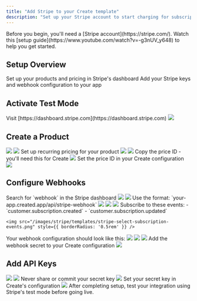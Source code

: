 ```yaml
---
title: "Add Stripe to your Create template"
description: "Set up your Stripe account to start charging for subscriptions in your app."
---
```


<Note>
  Before you begin, you'll need a [Stripe account](https://stripe.com/). Watch this [setup guide](https://www.youtube.com/watch?v=-g3nUV_y648) to help you get started.
</Note>

## Setup Overview

<CardGroup cols={2}>
  <Card title="Configure Stripe" icon="gear">
    Set up your products and pricing in Stripe's dashboard
  </Card>
  <Card title="Connect to Create" icon="plug">
    Add your Stripe keys and webhook configuration to your app
  </Card>
</CardGroup>

## Activate Test Mode

<Steps>
  <Step title="Open Stripe Dashboard">
    Visit [https://dashboard.stripe.com](https://dashboard.stripe.com)
  </Step>
  <Step title="Enable Test Mode">
    <img src="/images/stripe/templates/stripe-activate-test-mode.png" style={{ borderRadius: '0.5rem' }} />
  </Step>
</Steps>

## Create a Product

<Steps>
  <Step title="Open Product Catalog">
    <img src="/images/stripe/templates/stripe-open-product-catalog.png" style={{ borderRadius: '0.5rem' }} />
  </Step>
  
  <Step title="Create Product">
    <img src="/images/stripe/templates/stripe-create-new-product.png" style={{ borderRadius: '0.5rem' }} />
  </Step>
  
  <Step title="Configure Pricing">
    Set up recurring pricing for your product
    <img src="/images/stripe/templates/stripe-set-recurring-pricing.png" style={{ borderRadius: '0.5rem' }} />
  </Step>
  
  <Step title="Set Price">
    <img src="/images/stripe/templates/stripe-select-price.png" style={{ borderRadius: '0.5rem' }} />
  </Step>
  
  <Step title="Get Price ID">
    Copy the price ID - you'll need this for Create
    <img src="/images/stripe/templates/stripe-copy-price-id.png" style={{ borderRadius: '0.5rem' }} />
  </Step>
  
  <Step title="Add to Create">
    Set the price ID in your Create configuration
    <img src="/images/stripe/templates/stripe-set-price-id-create.png" style={{ borderRadius: '0.5rem' }} />
  </Step>
</Steps>

## Configure Webhooks

<Steps>
  <Step title="Find Webhooks">
    Search for `webhook` in the Stripe dashboard
    <img src="/images/stripe/templates/stripe-find-webhook-menu.png" style={{ borderRadius: '0.5rem' }} />
  </Step>
  
  <Step title="Create Endpoint">
    <img src="/images/stripe/templates/stripe-create-webhook.png" style={{ borderRadius: '0.5rem' }} />
  </Step>
  
  <Step title="Set Endpoint URL">
    <Info>Use the format: `your-app.created.app/api/stripe-webhook`</Info>
    <img src="/images/stripe/templates/stripe-set-webhook-url.png" style={{ borderRadius: '0.5rem' }} />
  </Step>
  
  <Step title="Get Project ID">
    <img src="/images/stripe/templates/stripe-get-project-id.png" style={{ borderRadius: '0.5rem' }} />
  </Step>
  
  <Step title="Configure Events">
    <img src="/images/stripe/templates/stripe-webhook-events-menu.png" style={{ borderRadius: '0.5rem' }} />
  </Step>
  
  <Step title="Select Events">
    Subscribe to these events:
    - `customer.subscription.created`
    - `customer.subscription.updated`
    
    <img src="/images/stripe/templates/stripe-select-subscription-events.png" style={{ borderRadius: '0.5rem' }} />
  </Step>
  
  <Step title="Verify Configuration">
    Your webhook configuration should look like this:
    <img src="/images/stripe/templates/stripe-webhook-final-form.png" style={{ borderRadius: '0.5rem' }} />
  </Step>
  
  <Step title="Get Webhook Secret">
    <img src="/images/stripe/templates/stripe-reveal-webhook-secret.png" style={{ borderRadius: '0.5rem' }} />
    <img src="/images/stripe/templates/stripe-copy-webhook-secret.png" style={{ borderRadius: '0.5rem' }} />
  </Step>
  
  <Step title="Configure Create">
    Add the webhook secret to your Create configuration
    <img src="/images/stripe/templates/stripe-set-webhook-secret-create.png" style={{ borderRadius: '0.5rem' }} />
  </Step>
</Steps>

## Add API Keys

<Steps>
  <Step title="Locate API Keys">
    <img src="/images/stripe/templates/stripe-find-api-keys.png" style={{ borderRadius: '0.5rem' }} />
  </Step>
  
  <Step title="Get Secret Key">
    <img src="/images/stripe/templates/stripe-reveal-api-key.png" style={{ borderRadius: '0.5rem' }} />
  </Step>
  
  <Step title="Copy Key">
    <Warning>Never share or commit your secret key</Warning>
    <img src="/images/stripe/templates/stripe-copy-api-key.png" style={{ borderRadius: '0.5rem' }} />
  </Step>
  
  <Step title="Add to Create">
    Set your secret key in Create's configuration
    <img src="/images/stripe/templates/stripe-set-api-key-create.png" style={{ borderRadius: '0.5rem' }} />
  </Step>
</Steps>

<Note>
  After completing setup, test your integration using Stripe's test mode before going live.
</Note>
